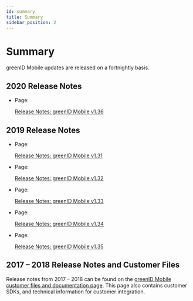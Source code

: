 ```yaml
---
id: summary
title: Summary
sidebar_position: 2
---
```


# Summary

greenID Mobile updates are released on a fortnightly basis.

## 2020 Release Notes

- Page:

  [Release Notes: greenID Mobile v1.36](https://vixverify.atlassian.net/wiki/spaces/GREEN/pages/835420777/Release+Notes+greenID+Mobile+v1.36)

## 2019 Release Notes

- Page:

  [Release Notes: greenID Mobile v1.31](https://vixverify.atlassian.net/wiki/spaces/GREEN/pages/548274422/Release+Notes+greenID+Mobile+v1.31)

- Page:

  [Release Notes: greenID Mobile v1.32](https://vixverify.atlassian.net/wiki/spaces/GREEN/pages/459833864/Release+Notes+greenID+Mobile+v1.32)

- Page:

  [Release Notes: greenID Mobile v1.33](https://vixverify.atlassian.net/wiki/spaces/GREEN/pages/467928008/Release+Notes+greenID+Mobile+v1.33)

- Page:

  [Release Notes: greenID Mobile v1.34](https://vixverify.atlassian.net/wiki/spaces/GREEN/pages/517865534/Release+Notes+greenID+Mobile+v1.34)

- Page:

  [Release Notes: greenID Mobile v1.35](https://vixverify.atlassian.net/wiki/spaces/GREEN/pages/548274442/Release+Notes+greenID+Mobile+v1.35)

## 2017 – 2018 Release Notes and Customer Files

Release notes from 2017 – 2018 can be found on the [greenID Mobile customer files and documentation page](http://greenidmobile.vixverify.com/). This page also contains customer SDKs, and technical information for customer integration.
